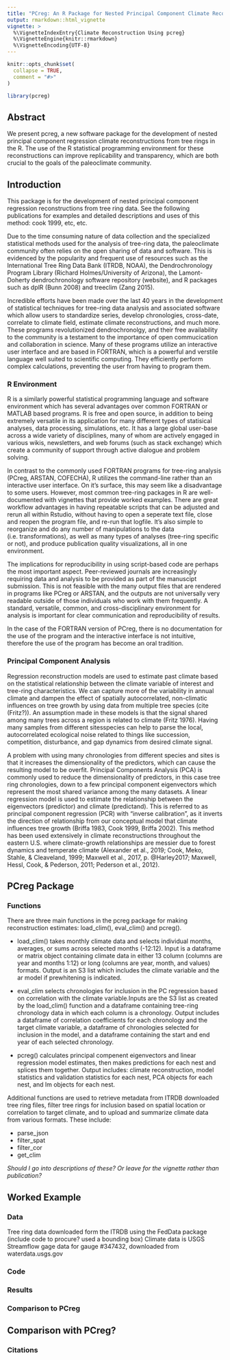 ```yaml
---
title: "PCreg: An R Package for Nested Principal Component Climate Reconstructions"
output: rmarkdown::html_vignette
vignette: >
  %\VignetteIndexEntry{Climate Reconstruction Using pcreg}
  %\VignetteEngine{knitr::rmarkdown}
  %\VignetteEncoding{UTF-8}
---
```


```r
knitr::opts_chunk$set(
  collapse = TRUE,
  comment = "#>"
)
```

```r
library(pcreg)
```

## Abstract
We present pcreg, a new software package for the development of nested principal component regression climate reconstructions from tree rings in the R. The use of the R statistical programming environment for these reconstructions can improve replicability and transparency, which are both crucial to the goals of the paleoclimate community. 

## Introduction

This package is for the development of nested principal component regression reconstructions from tree ring data. See the following publications for examples and detailed descriptions and uses of this method: cook 1999, etc, etc.

Due to the time consuming nature of data collection and the specialized statistical methods used for the analysis of tree-ring data, the paleoclimate community often relies on the open sharing of data and software. This is evidenced by the popularity and frequent use of resources such as the International Tree Ring Data Bank (ITRDB, NOAA), the Dendrochronology Program Library (Richard Holmes/University of Arizona), the Lamont-Doherty dendrochronology software repository (website), and R packages such as dplR (Bunn 2008) and treeclim (Zang 2015). 

Incredible efforts have been made over the last 40 years in the development of statistical techniques for tree-ring data analysis and associated software which allow users to standardize series, develop chronologies, cross-date, correlate to climate field, estimate climate reconstructions, and much more. These programs revolutionized dendrochronolgy, and their free availability to the community is a testament to the importance of open commucication and collaboration in science. Many of these programs utilize an interactive user interface and are based in FORTRAN, which is a powerful and verstile language well suited to scientific computing. They efficiently perform complex calculations, preventing the user from having to program them.

### R Environment 
R is a similarly powerful statistical programming language and software environment which has several advantages over common FORTRAN or MATLAB based programs. R is free and open source, in addition to being extremely versatile in its application for many different types of statisical analyses, data processing, simulations, etc. It has a large global user-base across a wide variety of disciplines, many of whom are actively engaged in various wikis, newsletters, and web forums (such as stack exchange) which create a community of support through active dialogue and problem solving. 

In contrast to the commonly used FORTRAN programs for tree-ring analysis (PCreg, ARSTAN, COFECHA), R utilizes the command-line rather than an interactive user interface. On it's surface, this may seem like a disadvantage to some users. However, most common tree-ring packages in R are well-documented with vignettes that provide worked examples. There are great workflow advantages in having repeatable scripts that can be adjusted and rerun all within Rstudio, without having to open a seperate text file, close and reopen the program file, and re-run that logfile. It's also simple to reorganize and do any number of manipulations to the data (i.e. transformations), as well as many types of analyses (tree-ring specific or not), and produce publication quality visualizations, all in one environment. 

The implications for reproducibility in using script-based code are perhaps the most important aspect. Peer-reviewed journals are increasingly requiring data and analysis to be provided as part of the manuscipt submission. This is not feasible with the many output files that are rendered in programs like PCreg or ARSTAN, and the outputs are not universally very readable outside of those individuals who work with them frequently. A standard, versatile, common, and cross-disciplinary environment for analysis is important for clear communication and reproducibility of results.

In the case of the FORTRAN version of PCreg, there is no documentation for the use of the program and the interactive interface is not intuitive, therefore the use of the program has become an oral tradition. 


### Principal Component Analysis

Regression reconstruction models are used to estimate past climate based on the statistical relationship between the climate variable of interest and tree-ring characteristics. We can capture more of the variability in annual climate and dampen the effect of spatially autocorrelated, non-climatic influences on tree growth by using data from multiple tree species (cite (Fritz?)). An assumption made in these models is that the signal shared among many trees across a region is related to climate (Fritz 1976). Having many samples from different sitesspecies can help to parse the local, autocorrelated ecological noise related to things like succession, competition, disturbance, and gap dynamics from desired climate signal.

A problem with using many chronologies from different species and sites is that it increases the dimensionality of the predictors, which can cause the resulting model to be overfit. Principal Components Analysis (PCA) is commonly used to reduce the dimensionality of predictors, in this case tree ring chronologies, down to a few principal component eigenvectors which represent the most shared variance among the many datasets. A linear regression model is used to estimate the relationship between the eigenvectors (predictor) and climate (predictand). This is referred to as principal component regression (PCR) with “inverse calibration”, as it inverts the direction of relationship from our conceptual model that climate influences tree growth (Briffa 1983, Cook 1999, Briffa 2002). This method has been used extensively in climate reconstructions throughout the eastern U.S. where climate-growth relationships are messier due to forest dynamics and temperate climate (Alexander et al., 2019; Cook, Meko, Stahle, & Cleaveland, 1999; Maxwell et al., 2017, p. @Harley2017; Maxwell, Hessl, Cook, & Pederson, 2011; Pederson et al., 2012). 

## PCreg Package

### Functions

There are three main functions in the pcreg package for making reconstruction estimates: load_clim(), eval_clim() and pcreg().

* load_clim() takes monthly climate data and selects individual months, averages, or sums across selected months (-12:12). Input is a dataframe or matrix object containing climate data in either 13 column (columns are year and months 1:12) or long (columns are year, month, and values) formats. Output is an S3 list which includes the climate variable and the ar model if prewhitening is indicated.

* eval_clim selects chronologies for inclusion in the PC regression based on correlation with the climate variable.Inputs are the S3 list as created by the load_clim() function and a dataframe containing tree-ring chronology data in which each column is a chronology. Output includes a dataframe of correlation coefficients for each chronology and the target climate variable, a dataframe of chronologies selected for inclusion in the model, and a dataframe containing the start and end year of each selected chronology. 

* pcreg() calculates principal compenent eigenvectors and linear regression model estimates, then makes predictions for each nest and splices them together. Output includes: climate reconstruction, model statistics and validation statistics for each nest, PCA objects for each nest, and lm objects for each nest.  

Additional functions are used to retrieve metadata from ITRDB downloaded tree ring files, filter tree rings for inclusion based on spatial location or correlation to target climate, and to upload and summarize climate data from various formats. These include:

* parse_json
* filter_spat
* filter_cor
* get_clim

*Should I go into descriptions of these? Or leave for the vignette rather than publication?*

## Worked Example
### Data
Tree ring data downloaded form the ITRDB using the FedData package (include code to procure? used a bounding box)
Climate data is USGS Streamflow gage data for gauge #347432, downloaded from waterdata.usgs.gov

### Code

### Results

### Comparison to PCreg


## Comparison with PCreg?
### Citations

